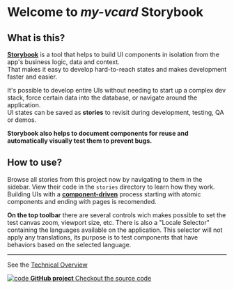 
<Meta title="Docs/Introduction" />

<style>
  {`
    .subheading {
      --mediumdark: '#999999';
      font-weight: 900;
      font-size: 13px;
      color: #999;
      letter-spacing: 6px;
      line-height: 24px;
      text-transform: uppercase;
      margin-bottom: 12px;
      margin-top: 40px;
    }

    .link-list {
      display: grid;
      grid-template-columns: 1fr;
      grid-template-rows: 1fr 1fr;
      row-gap: 10px;
    }

    @media (min-width: 620px) {
      .link-list {
        row-gap: 20px;
        column-gap: 20px;
        grid-template-columns: 1fr 1fr;
      }
    }

    @media all and (-ms-high-contrast:none) {
    .link-list {
        display: -ms-grid;
        -ms-grid-columns: 1fr 1fr;
        -ms-grid-rows: 1fr 1fr;
      }
    }

    .link-item {
      display: block;
      padding: 20px 30px 20px 15px;
      border: 1px solid #ffffff10;
      border-radius: 5px;
      transition: background 150ms ease-out, border 150ms ease-out, transform 150ms ease-out;
      color: #fff;
      display: flex;
      align-items: flex-start;
    }

    .link-item:hover {
      border-color: #1EA7FD50;
      transform: translate3d(0, -3px, 0);
      box-shadow: rgba(0, 0, 0, 0.08) 0 3px 10px 0;
    }

    .link-item:active {
      border-color: #1EA7FD;
      transform: translate3d(0, 0, 0);
    }

    .link-item strong {
      font-weight: 700;
      display: block;
      margin-bottom: 2px;
    }

    .link-item img {
      height: 40px;
      width: 40px;
      margin-right: 15px;
      flex: none;
    }

    .link-item span {
      font-size: 14px;
      line-height: 20px;
    }

    .tip {
      display: inline-block;
      border-radius: 1em;
      font-size: 11px;
      line-height: 12px;
      font-weight: 700;
      background: #E7FDD8;
      color: #66BF3C;
      padding: 4px 12px;
      margin-right: 10px;
      vertical-align: top;
    }

    .tip-wrapper {
      font-size: 13px;
      line-height: 20px;
      margin-top: 40px;
      margin-bottom: 40px;
    }

    .tip-wrapper code {
      font-size: 12px;
      display: inline-block;
    }

    .separator {
      margin: 2em 0 4em 0;
    }
  `}
</style>

# Welcome to _my-vcard_ Storybook

>

## What is this?

[**Storybook**](https://storybook.js.org/) is a tool that helps to build UI
components in isolation from the app's business logic, data and context.  
That makes it easy to develop hard-to-reach states and makes development faster
and easier.

It's possible to develop entire UIs without needing to start up a complex dev
stack, force certain data into the database, or navigate around the application.  
UI states can be saved as **stories** to revisit during development, testing,
QA or demos.

**Storybook also helps to document components for reuse and automatically
visually test them to prevent bugs.**

## How to use?

Browse all stories from this project now by navigating to them in the sidebar.
View their code in the `stories` directory to learn how they work.
Building UIs with a [**component-driven**](https://componentdriven.org) process
starting with atomic components and ending with pages is recomended.

**On the top toolbar** there are several controls wich makes possible to set
the test canvas zoom, viewport size, etc.
There is also a "Locale Selector" containing the languages available on the
application. This selector will not apply any
translations, its purpose is to test components that have behaviors based on the
selected language.

<hr className="separator" />

See the [Technical Overview](?path=/story/docs-technical-overview--page)

<div className="link-list">
  <a
    className="link-item"
    href="https://github.com/ricardomfmsousa/my-vcard"
    target="_blank"
  >
    <img src={Code} alt="code" />
    <span>
      <strong>GitHub project</strong>
      Checkout the source code
    </span>
  </a>
</div>
